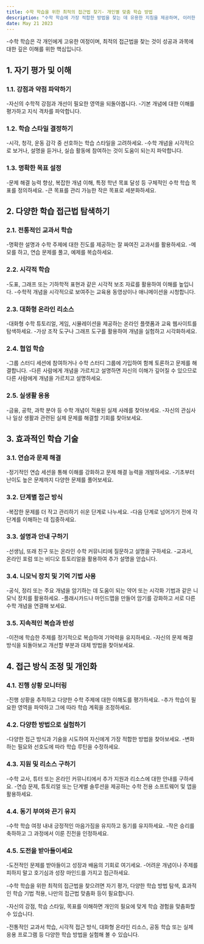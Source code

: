 ```yaml
---
title: 수학 학습을 위한 최적의 접근법 찾기- 개인별 맞춤 학습 방법
description: "수학 학습에 가장 적합한 방법을 찾는 데 유용한 지침을 제공하며, 이러한 방법을 개인의 필요와 선호도에 맞게 조정하는 데 중점을 둡니다."
date: May 21 2023
---
```


-수학 학습은 각 개인에게 고유한 여정이며, 최적의 접근법을 찾는 것이 성공과 과목에 대한 깊은 이해를 위한 핵심입니다. 



## 1. 자기 평가 및 이해
### 1.1. 강점과 약점 파악하기

-자신의 수학적 강점과 개선이 필요한 영역을 되돌아봅니다.
-기본 개념에 대한 이해를 평가하고 지식 격차를 파악합니다.
### 1.2. 학습 스타일 결정하기

-시각, 청각, 운동 감각 중 선호하는 학습 스타일을 고려하세요.
-수학 개념을 시각적으로 보거나, 설명을 듣거나, 실습 활동에 참여하는 것이 도움이 되는지 파악합니다.
### 1.3. 명확한 목표 설정

-문제 해결 능력 향상, 복잡한 개념 이해, 특정 학년 목표 달성 등 구체적인 수학 학습 목표를 정의하세요.
-큰 목표를 관리 가능한 작은 목표로 세분화하세요.
## 2. 다양한 학습 접근법 탐색하기
### 2.1. 전통적인 교과서 학습

-명확한 설명과 수학 주제에 대한 진도를 제공하는 잘 짜여진 교과서를 활용하세요.
-메모를 하고, 연습 문제를 풀고, 예제를 복습하세요.
### 2.2. 시각적 학습

-도표, 그래프 또는 기하학적 표현과 같은 시각적 보조 자료를 활용하여 이해를 높입니다.
-수학적 개념을 시각적으로 보여주는 교육용 동영상이나 애니메이션을 시청합니다.
### 2.3. 대화형 온라인 리소스

-대화형 수학 튜토리얼, 게임, 시뮬레이션을 제공하는 온라인 플랫폼과 교육 웹사이트를 탐색하세요.
-가상 조작 도구나 그래프 도구를 활용하여 개념을 실험하고 시각화하세요.
### 2.4. 협업 학습

-그룹 스터디 세션에 참여하거나 수학 스터디 그룹에 가입하여 함께 토론하고 문제를 해결합니다.
-다른 사람에게 개념을 가르치고 설명하면 자신의 이해가 깊어질 수 있으므로 다른 사람에게 개념을 가르치고 설명하세요.
### 2.5. 실생활 응용

-금융, 공학, 과학 분야 등 수학 개념이 적용된 실제 사례를 찾아보세요.
-자신의 관심사나 일상 생활과 관련된 실제 문제를 해결할 기회를 찾아보세요.
## 3. 효과적인 학습 기술
### 3.1. 연습과 문제 해결

-정기적인 연습 세션을 통해 이해를 강화하고 문제 해결 능력을 개발하세요.
-기초부터 난이도 높은 문제까지 다양한 문제를 풀어보세요.
### 3.2. 단계별 접근 방식

-복잡한 문제를 더 작고 관리하기 쉬운 단계로 나누세요.
-다음 단계로 넘어가기 전에 각 단계를 이해하는 데 집중하세요.
### 3.3. 설명과 안내 구하기

-선생님, 또래 친구 또는 온라인 수학 커뮤니티에 질문하고 설명을 구하세요.
-교과서, 온라인 포럼 또는 비디오 튜토리얼을 활용하여 추가 설명을 얻습니다.
### 3.4. 니모닉 장치 및 기억 기법 사용

-공식, 정리 또는 주요 개념을 암기하는 데 도움이 되는 약어 또는 시각화 기법과 같은 니모닉 장치를 활용하세요.
-플래시카드나 마인드맵을 만들어 암기를 강화하고 서로 다른 수학 개념을 연결해 보세요.
### 3.5. 지속적인 복습과 반성

-이전에 학습한 주제를 정기적으로 복습하여 기억력을 유지하세요.
-자신의 문제 해결 방식을 되돌아보고 개선할 부분과 대체 방법을 찾아보세요.
## 4. 접근 방식 조정 및 개인화
### 4.1. 진행 상황 모니터링

-진행 상황을 추적하고 다양한 수학 주제에 대한 이해도를 평가하세요.
-추가 학습이 필요한 영역을 파악하고 그에 따라 학습 계획을 조정하세요.
### 4.2. 다양한 방법으로 실험하기

-다양한 접근 방식과 기술을 시도하여 자신에게 가장 적합한 방법을 찾아보세요.
-변화하는 필요와 선호도에 따라 학습 루틴을 수정하세요.
### 4.3. 지원 및 리소스 구하기

-수학 교사, 튜터 또는 온라인 커뮤니티에서 추가 지원과 리소스에 대한 안내를 구하세요.
-연습 문제, 튜토리얼 또는 단계별 솔루션을 제공하는 수학 전용 소프트웨어 및 앱을 활용하세요.
### 4.4. 동기 부여와 끈기 유지

-수학 학습 여정 내내 긍정적인 마음가짐을 유지하고 동기를 유지하세요.
-작은 승리를 축하하고 그 과정에서 이룬 진전을 인정하세요.
### 4.5. 도전을 받아들이세요

-도전적인 문제를 받아들이고 성장과 배움의 기회로 여기세요.
-어려운 개념이나 주제를 피하지 말고 호기심과 성장 마인드를 가지고 접근하세요.


-수학 학습을 위한 최적의 접근법을 찾으려면 자기 평가, 다양한 학습 방법 탐색, 효과적인 학습 기법 적용, 나만의 접근법 맞춤화 등이 필요합니다. 

-자신의 강점, 학습 스타일, 목표를 이해하면 개인의 필요에 맞게 학습 경험을 맞춤화할 수 있습니다. 

-전통적인 교과서 학습, 시각적 접근 방식, 대화형 온라인 리소스, 공동 학습 또는 실제 응용 프로그램 등 다양한 학습 방법을 실험해 볼 수 있습니다.